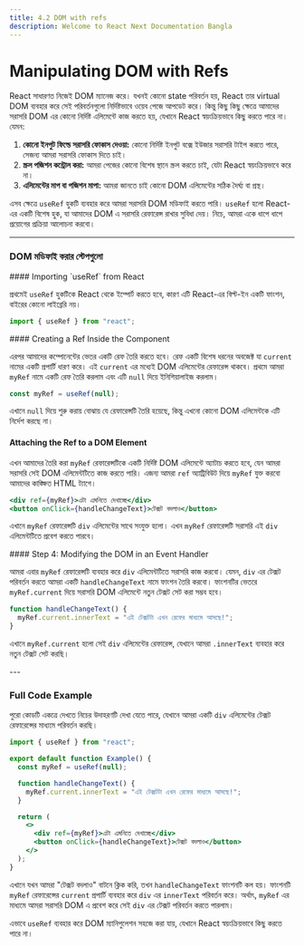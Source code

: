 ```yaml
---
title: 4.2 DOM with refs
description: Welcome to React Next Documentation Bangla
---
```



## <h1 className="bg-gradient-to-r from-blue-500 to-purple-500 inline-block text-transparent bg-clip-text text-3xl pt-2"> Manipulating DOM with Refs</h1>

React সাধারণত নিজেই DOM ম্যানেজ করে। যখনই কোনো state পরিবর্তন হয়, React তার virtual DOM ব্যবহার করে সেই পরিবর্তনগুলো নির্দিষ্টভাবে ওয়েব পেজে আপডেট করে। কিন্তু কিছু কিছু ক্ষেত্রে আমাদের সরাসরি DOM এর কোনো নির্দিষ্ট এলিমেন্টে কাজ করতে হয়, যেখানে React স্বয়ংক্রিয়ভাবে কিছু করতে পারে না। যেমন:

1. **কোনো ইনপুট ফিল্ডে সরাসরি ফোকাস দেওয়া:** কোনো নির্দিষ্ট ইনপুট বক্সে ইউজার সরাসরি টাইপ করতে পারে, সেজন্য আমরা সরাসরি ফোকাস দিতে চাই।
2. **স্ক্রল পজিশন কন্ট্রোল করা:** আমরা পেজের কোনো বিশেষ স্থানে স্ক্রল করতে চাই, যেটা React স্বয়ংক্রিয়ভাবে করে না।
3. **এলিমেন্টের মাপ বা পজিশন মাপা:** আমরা জানতে চাই কোনো DOM এলিমেন্টের সঠিক দৈর্ঘ্য বা প্রস্থ।

এসব ক্ষেত্রে `useRef` হুকটি ব্যবহার করে আমরা সরাসরি DOM মডিফাই করতে পারি। `useRef` হলো React-এর একটি বিশেষ হুক, যা আমাদের DOM এ সরাসরি রেফারেন্স রাখার সুবিধা দেয়। নিচে, আমরা একে ধাপে ধাপে প্রয়োগের প্রক্রিয়া আলোচনা করবো।

---

### DOM মডিফাই করার স্টেপগুলো

<Steps>
<Step>
#### Importing `useRef` from React

প্রথমেই `useRef` হুকটিকে React থেকে ইম্পোর্ট করতে হবে, কারণ এটি React-এর বিল্ট-ইন একটি ফাংশন, বাইরের কোনো লাইব্রেরি নয়।

```jsx
import { useRef } from "react";
```

</Step>
<Step>
#### Creating a Ref Inside the Component

এরপর আমাদের কম্পোনেন্টের ভেতর একটি রেফ তৈরি করতে হবে। রেফ একটি বিশেষ ধরনের অবজেক্ট যা `current` নামের একটি প্রপার্টি ধারণ করে। এই `current` এর মধ্যেই DOM এলিমেন্টের রেফারেন্স থাকবে। প্রথমে আমরা `myRef` নামে একটি রেফ তৈরি করলাম এবং এটি `null` দিয়ে ইনিশিয়ালাইজ করলাম।

```jsx
const myRef = useRef(null);
```

এখানে `null` দিয়ে শুরু করায় বোঝায় যে রেফারেন্সটি তৈরি হয়েছে, কিন্তু এখনো কোনো DOM এলিমেন্টকে এটি নির্দেশ করছে না।

</Step>
<Step>

#### Attaching the Ref to a DOM Element

এখন আমাদের তৈরি করা `myRef` রেফারেন্সটিকে একটি নির্দিষ্ট DOM এলিমেন্টে অ্যাটাচ করতে হবে, যেন আমরা সরাসরি সেই DOM এলিমেন্টটিতে কাজ করতে পারি। এজন্য আমরা `ref` অ্যাট্রিবিউট দিয়ে `myRef` যুক্ত করবো আমাদের কাঙ্ক্ষিত HTML ট্যাগে।

```jsx
<div ref={myRef}>এটা এমনিতে দেখাচ্ছে</div>
<button onClick={handleChangeText}>টেক্সট বদলাও</button>
```

এখানে `myRef` রেফারেন্সটি `div` এলিমেন্টের সাথে সংযুক্ত হলো। এখন `myRef` রেফারেন্সটি সরাসরি এই `div` এলিমেন্টটিতে প্রবেশ করতে পারবে।

</Step>
<Step>
#### Step 4: Modifying the DOM in an Event Handler

আমরা এবার `myRef` রেফারেন্সটি ব্যবহার করে `div` এলিমেন্টটিতে সরাসরি কাজ করবো। যেমন, `div` এর টেক্সট পরিবর্তন করতে আমরা একটি `handleChangeText` নামে ফাংশন তৈরি করবো। ফাংশনটির ভেতরে `myRef.current` দিয়ে সরাসরি DOM এলিমেন্টে নতুন টেক্সট সেট করা সম্ভব হবে।

```jsx
function handleChangeText() {
  myRef.current.innerText = "এই টেক্সটটা এখন রেফের মাধ্যমে আসছে!";
}
```

এখানে `myRef.current` হলো সেই `div` এলিমেন্টের রেফারেন্স, যেখানে আমরা `.innerText` ব্যবহার করে নতুন টেক্সট সেট করছি।

</Step>
</Steps>
---

### Full Code Example

পুরো কোডটি একত্রে দেখতে নিচের উদাহরণটি দেখা যেতে পারে, যেখানে আমরা একটি `div` এলিমেন্টের টেক্সট রেফারেন্সের মাধ্যমে পরিবর্তন করছি।

```jsx
import { useRef } from "react";

export default function Example() {
  const myRef = useRef(null);

  function handleChangeText() {
    myRef.current.innerText = "এই টেক্সটটা এখন রেফের মাধ্যমে আসছে!";
  }

  return (
    <>
      <div ref={myRef}>এটা এমনিতে দেখাচ্ছে</div>
      <button onClick={handleChangeText}>টেক্সট বদলাও</button>
    </>
  );
}
```

এখানে যখন আমরা "টেক্সট বদলাও" বাটনে ক্লিক করি, তখন `handleChangeText` ফাংশনটি কল হয়। ফাংশনটি `myRef` রেফারেন্সের `current` প্রপার্টি ব্যবহার করে `div` এর `innerText` পরিবর্তন করে। অর্থাৎ, `myRef` এর মাধ্যমে আমরা সরাসরি DOM এ প্রবেশ করে সেই `div` এর টেক্সট পরিবর্তন করতে পারলাম।

এভাবে `useRef` ব্যবহার করে DOM ম্যানিপুলেশন সহজে করা যায়, যেখানে React স্বয়ংক্রিয়ভাবে কিছু করতে পারে না।
